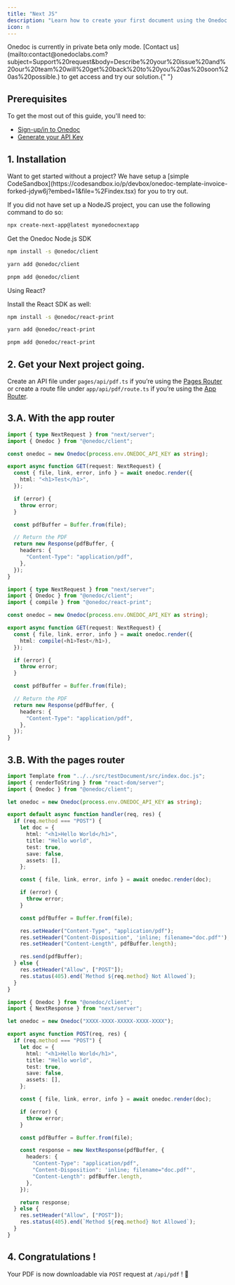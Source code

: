 ```yaml
---
title: "Next JS"
description: "Learn how to create your first document using the Onedoc Node.js in Next."
icon: n
---
```


<Warning>
  Onedoc is currently in private beta only mode. [Contact
  us](mailto:contact@onedoclabs.com?subject=Support%20request&body=Describe%20your%20issue%20and%20our%20team%20will%20get%20back%20to%20you%20as%20soon%20as%20possible.)
  to get access and try our solution.{" "}
</Warning>

## Prerequisites

To get the most out of this guide, you'll need to:

- [Sign-up/in to Onedoc](https://app.onedoclabs.com/login)
- [Generate your API Key](https://app.onedoclabs.com/)

## 1. Installation

<Tip>
  Want to get started without a project? We have setup a [simple
  CodeSandbox](https://codesandbox.io/p/devbox/onedoc-template-invoice-forked-jdyw6j?embed=1&file=%2Findex.tsx)
  for you to try out.
</Tip>

If you did not have set up a NodeJS project, you can use the following command to do so:

```sh npx
npx create-next-app@latest myonedocnextapp
```

Get the Onedoc Node.js SDK

<CodeGroup>

```sh npm
npm install -s @onedoc/client
```

```sh yarn
yarn add @onedoc/client
```

```sh pnpm
pnpm add @onedoc/client
```

</CodeGroup>

Using React?

Install the React SDK as well:

```sh npm
npm install -s @onedoc/react-print
```

```sh yarn
yarn add @onedoc/react-print
```

```sh pnpm
pnpm add @onedoc/react-print
```

## 2. Get your Next project going.

Create an API file under `pages/api/pdf.ts` if you’re using the [Pages Router](https://nextjs.org/docs/pages/building-your-application/routing/api-routes) or create a route file under `app/api/pdf/route.ts` if you’re using the [App Router](https://nextjs.org/docs/app/building-your-application/routing/route-handlers).

## 3.A. With the app router

<CodeGroup>

```typescript app/api/pdf.ts
import { type NextRequest } from "next/server";
import { Onedoc } from "@onedoc/client";

const onedoc = new Onedoc(process.env.ONEDOC_API_KEY as string);

export async function GET(request: NextRequest) {
  const { file, link, error, info } = await onedoc.render({
    html: "<h1>Test</h1>",
  });

  if (error) {
    throw error;
  }

  const pdfBuffer = Buffer.from(file);

  // Return the PDF
  return new Response(pdfBuffer, {
    headers: {
      "Content-Type": "application/pdf",
    },
  });
}
```

```typescript app/api/pdf-with-react.tsx
import { type NextRequest } from "next/server";
import { Onedoc } from "@onedoc/client";
import { compile } from "@onedoc/react-print";

const onedoc = new Onedoc(process.env.ONEDOC_API_KEY as string);

export async function GET(request: NextRequest) {
  const { file, link, error, info } = await onedoc.render({
    html: compile(<h1>Test</h1>),
  });

  if (error) {
    throw error;
  }

  const pdfBuffer = Buffer.from(file);

  // Return the PDF
  return new Response(pdfBuffer, {
    headers: {
      "Content-Type": "application/pdf",
    },
  });
}
```

</CodeGroup>

## 3.B. With the pages router

<CodeGroup>

```typescript pages/api/pdf.ts
import Template from "../../src/testDocument/src/index.doc.js";
import { renderToString } from "react-dom/server";
import { Onedoc } from "@onedoc/client";

let onedoc = new Onedoc(process.env.ONEDOC_API_KEY as string);

export default async function handler(req, res) {
  if (req.method === "POST") {
    let doc = {
      html: "<h1>Hello World</h1>",
      title: "Hello world",
      test: true,
      save: false,
      assets: [],
    };

    const { file, link, error, info } = await onedoc.render(doc);

    if (error) {
      throw error;
    }

    const pdfBuffer = Buffer.from(file);

    res.setHeader("Content-Type", "application/pdf");
    res.setHeader("Content-Disposition", 'inline; filename="doc.pdf"');
    res.setHeader("Content-Length", pdfBuffer.length);

    res.send(pdfBuffer);
  } else {
    res.setHeader("Allow", ["POST"]);
    res.status(405).end(`Method ${req.method} Not Allowed`);
  }
}
```

```typescript app/api/api/route.ts
import { Onedoc } from "@onedoc/client";
import { NextResponse } from "next/server";

let onedoc = new Onedoc("XXXX-XXXX-XXXXX-XXXX-XXXX");

export async function POST(req, res) {
  if (req.method === "POST") {
    let doc = {
      html: "<h1>Hello World</h1>",
      title: "Hello world",
      test: true,
      save: false,
      assets: [],
    };

    const { file, link, error, info } = await onedoc.render(doc);

    if (error) {
      throw error;
    }

    const pdfBuffer = Buffer.from(file);

    const response = new NextResponse(pdfBuffer, {
      headers: {
        "Content-Type": "application/pdf",
        "Content-Disposition": 'inline; filename="doc.pdf"',
        "Content-Length": pdfBuffer.length,
      },
    });

    return response;
  } else {
    res.setHeader("Allow", ["POST"]);
    res.status(405).end(`Method ${req.method} Not Allowed`);
  }
}
```

</CodeGroup>

## 4. Congratulations !

Your PDF is now downloadable via `POST` request at `/api/pdf` ! 🎉
